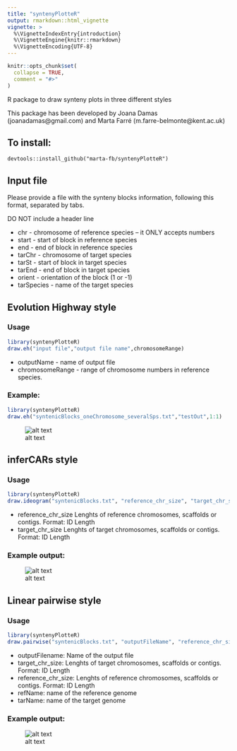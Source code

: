```yaml
---
title: "syntenyPlotteR"
output: rmarkdown::html_vignette
vignette: >
  %\VignetteIndexEntry{introduction}
  %\VignetteEngine{knitr::rmarkdown}
  %\VignetteEncoding{UTF-8}
---
```


```r
knitr::opts_chunk$set(
  collapse = TRUE,
  comment = "#>"
)
```


R package to draw synteny plots in three different styles

This package has been developed by Joana Damas (joanadamas@gmail.com) and Marta Farré (m.farre-belmonte@kent.ac.uk)

## To install:
`devtools::install_github("marta-fb/syntenyPlotteR")`


## Input file

Please provide a file with the synteny blocks information, following this format, separated by tabs.  

  DO NOT include a header line
  
* chr - chromosome of reference species -- it ONLY accepts numbers  
* start - start of block in reference species  
* end - end of block in reference species  
* tarChr - chromosome of target species  
* tarSt - start of block in target species 
* tarEnd - end of block in target species 
* orient - orientation of the block (1 or -1) 
* tarSpecies - name of the target species   

## Evolution Highway style

### Usage

```r
library(syntenyPlotteR)
draw.eh("input file","output file name",chromosomeRange)
```


* outputName - name of output file   
* chromosomeRange - range of chromosome numbers in reference species.


### Example:  

```r
library(syntenyPlotteR)
draw.eh("syntenicBlocks_oneChromosome_severalSps.txt","testOut",1:1)
```

![alt text](https://github.com/marta-fb/syntenyPlotteR/blob/master/images/exampleEH.png?raw=true)  

## inferCARs style


### Usage

```r
library(syntenyPlotteR)
draw.ideogram("syntenicBlocks.txt", "reference_chr_size", "target_chr_size")
```

* reference_chr_size Lenghts of reference chromosomes, scaffolds or contigs. Format: ID Length  
* target_chr_size Lenghts of target chromosomes, scaffolds or contigs. Format: ID Length  


### Example output:

![alt text](https://github.com/marta-fb/syntenyPlotteR/blob/master/images/exampleInferCARs.png?raw=true)


## Linear pairwise style

### Usage

```r
library(syntenyPlotteR)
draw.pairwise("syntenicBlocks.txt", "outputFileName", "reference_chr_size", "target_chr_size", "refName", "tarName")
```

* outputFilename: Name of the output file
* target_chr_size: Lenghts of target chromosomes, scaffolds or contigs. Format: ID Length  
* reference_chr_size: Lenghts of reference chromosomes, scaffolds or contigs. Format: ID Length  
* refName: name of the reference genome
* tarName: name of the target genome

### Example output:

![alt text](https://github.com/marta-fb/syntenyPlotteR/blob/master/images/exampleLinearPair.jpg?raw=true)
